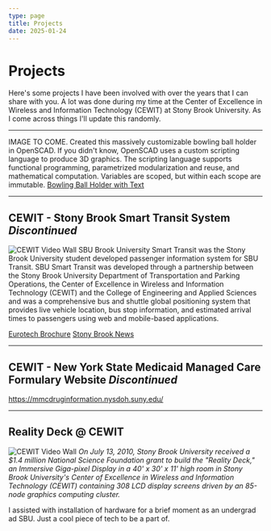 ```yaml
---
type: page
title: Projects
date: 2025-01-24
---
```


# Projects

Here's some projects I have been involved with over the years that I can share with you. A lot was done during my time at the Center of Excellence in Wireless and Information Technology (CEWIT) at Stony Brook University. As I come across things I'll update this randomly.


---

IMAGE TO COME.
Created this massively customizable bowling ball holder in OpenSCAD. If you didn't know, OpenSCAD uses a custom scripting language to produce 3D graphics.  The scripting language supports functional programming, parametrized modularization and reuse, and mathematical computation. Variables are scoped, but within each scope are immutable.
[Bowling Ball Holder with Text](https://github.com/matthewcordaro/Bowling-Ball-Holder)

---

## CEWIT - Stony Brook Smart Transit System _Discontinued_
<Image
    src="/images/CEWIT/Transit bus.jpg"
    alt="CEWIT Video Wall"
    width={1000}
    height={625}
    priority
    className="next-image"
/>
SBU Brook University Smart Transit was the Stony Brook University student developed passenger information system for SBU Transit. SBU Smart Transit was developed through a partnership between the Stony Brook University Department of Transportation and Parking Operations, the Center of Excellence in Wireless and Information Technology (CEWIT) and the College of Engineering and Applied Sciences and was a comprehensive bus and shuttle global positioning system that provides live vehicle location, bus stop information, and estimated arrival times to passengers using web and mobile-based applications.

[Eurotech Brochure](https://www.eurotech.com/DLA/Library/cs/Eurotech_tracking_system_buses_shuttles_StonyBrookUniversity_cs.pdf)
[Stony Brook News](https://news.stonybrook.edu/news/general/031212SBUTransit)

---

## CEWIT - New York State Medicaid Managed Care Formulary Website _Discontinued_
https://mmcdruginformation.nysdoh.suny.edu/

---

## Reality Deck @ CEWIT
<Image
    src="/images/CEWIT/DSCF0149-1600x1067.jpg"
    alt="CEWIT Video Wall"
    width={1600}
    height={1067}
    priority
    className="next-image"
/>
_On July 13, 2010, Stony Brook University received a $1.4 million National Science Foundation grant to build the "Reality Deck," an Immersive Giga-pixel Display in a 40' x 30' x 11' high room in Stony Brook University's Center of Excellence in Wireless and Information Technology (CEWIT) containing 308 LCD display screens driven by an 85-node graphics computing cluster._

I assisted with installation of hardware for a brief moment as an undergrad ad SBU.  Just a cool piece of tech to be a part of.
